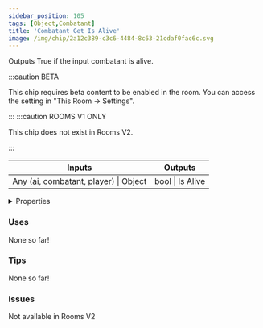 ```yaml
---
sidebar_position: 105
tags: [Object,Combatant]
title: 'Combatant Get Is Alive'
image: /img/chip/2a12c389-c3c6-4484-8c63-21cdaf0fac6c.svg
---
```


Outputs True if the input combatant is alive.

:::caution BETA

This chip requires beta content to be enabled in the room. You can access the setting in "This Room -> Settings".

:::
:::caution ROOMS V1 ONLY
    
This chip does not exist in Rooms V2.

:::


<IChip uuid="2a12c389-c3c6-4484-8c63-21cdaf0fac6c"/>

<table><thead><tr><th>Inputs</th><th>Outputs</th></tr></thead><tbody><tr><td>Any (ai, combatant, player) | Object</td><td>bool | Is Alive</td></tr></tbody></table>

<details>
  <summary>Properties</summary>
  <div>
    <div>
    <table>
      <tbody>
        <tr>
          <td>Is beta required?</td>
          <td>Yes</td>
        </tr>
        <tr>
          <td>Is chip a trolling risk?</td>
          <td>No</td>
        </tr>
        <tr>
          <td>Is chip a role assignment risk?</td>
          <td>No</td>
        </tr>
        <tr>
          <td>Chip UUID</td>
          <td>2a12c389-c3c6-4484-8c63-21cdaf0fac6c</td>
        </tr>
        <tr>
          <td>Room availability</td>
          <td>Rooms V1 only</td>
        </tr>
      </tbody>
    </table>
    </div>
  </div>
</details>

### Uses

None so far!

### Tips

None so far!

### Issues

Not available in Rooms V2
